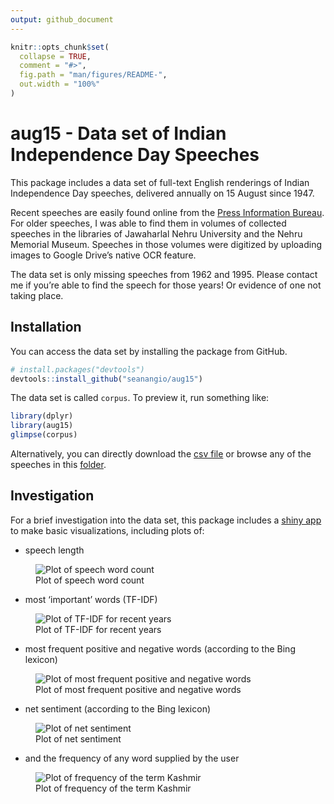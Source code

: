 ```yaml
---
output: github_document
---
```


<!-- README.md is generated from README.Rmd. Please edit that file -->

```r
knitr::opts_chunk$set(
  collapse = TRUE,
  comment = "#>",
  fig.path = "man/figures/README-",
  out.width = "100%"
)
```

# aug15 - Data set of Indian Independence Day Speeches

<!-- badges: start -->
<!-- badges: end -->

This package includes a data set of full-text English renderings of Indian Independence Day speeches, delivered annually on 15 August since 1947. 

Recent speeches are easily found online from the [Press Information Bureau](https://pib.gov.in). For older speeches, I was able to find them in volumes of collected speeches in the libraries of Jawaharlal Nehru University and the Nehru Memorial Museum. Speeches in those volumes were digitized by uploading images to Google Drive's native OCR feature.

The data set is only missing speeches from 1962 and 1995. Please contact me if you're able to find the speech for those years! Or evidence of one not taking place.

## Installation

You can access the data set by installing the package from GitHub. 

``` r
# install.packages("devtools")
devtools::install_github("seanangio/aug15")
```

The data set is called ``corpus``. To preview it, run something like:

```r
library(dplyr)
library(aug15)
glimpse(corpus)
```

Alternatively, you can directly download the [csv file](https://github.com/seanangio/aug15/tree/main/inst/final_csv) or browse any of the speeches in this [folder](https://github.com/seanangio/aug15/tree/main/inst/extdata).

## Investigation

For a brief investigation into the data set, this package includes a [shiny app](https://github.com/seanangio/aug15/tree/master/inst/examples/analysis_app) to make basic visualizations, including plots of:

* speech length

![Plot of speech word count](inst/plot-pngs/speech-length.png)

* most 'important' words (TF-IDF)

![Plot of TF-IDF for recent years](inst/plot-pngs/tf-idf.png)

* most frequent positive and negative words (according to the Bing lexicon)

![Plot of most frequent positive and negative words](inst/plot-pngs/pos-neg-words.png)

* net sentiment (according to the Bing lexicon)

![Plot of net sentiment](inst/plot-pngs/net-sentiment.png)

* and the frequency of any word supplied by the user

![Plot of frequency of the term Kashmir](inst/plot-pngs/specific-word.png)

